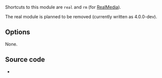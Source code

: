 {{Module|name=real|type=Access demux|first_version=0.7.1|description=[[Real]] plugin}}

Shortcuts to this module are <code>real</code> and <code>rm</code> (for [[RealMedia]]).

The real module is planned to be removed (currently written as 4.0.0-dev).

== Options ==
None.

== Source code ==
* {{VLCSourceFile|p=vlc/vlc-3.0.git|modules/demux/real.c}}

{{Documentation}}